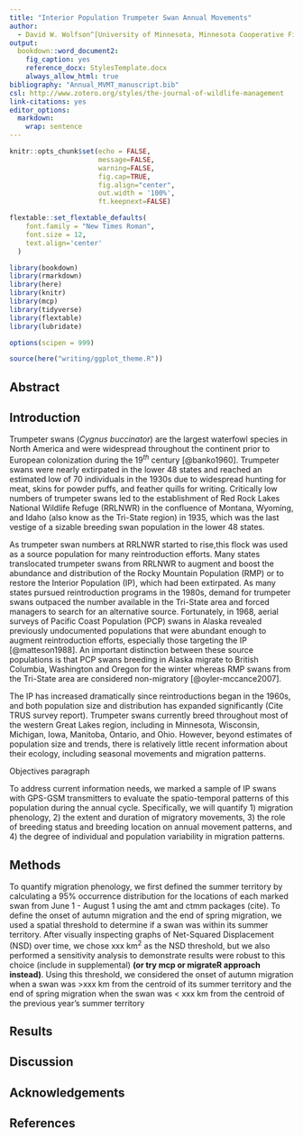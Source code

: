 ```yaml
---
title: "Interior Population Trumpeter Swan Annual Movements"
author: 
  - David W. Wolfson^[University of Minnesota, Minnesota Cooperative Fish and Wildlife Research Unit], David E. Andersen^[U.S. Geological Survey, Minnesota Cooperative Fish and Wildlife Research Unit], John R. Fieberg^[University of Minnesota]
output: 
  bookdown::word_document2:
    fig_caption: yes
    reference_docx: StylesTemplate.docx
    always_allow_html: true
bibliography: "Annual_MVMT_manuscript.bib"
csl: http://www.zotero.org/styles/the-journal-of-wildlife-management
link-citations: yes
editor_options: 
  markdown: 
    wrap: sentence
---
```


```r
knitr::opts_chunk$set(echo = FALSE,
                      message=FALSE,
                      warning=FALSE,
                      fig.cap=TRUE,
                      fig.align="center",
                      out.width = '100%',
                      ft.keepnext=FALSE)
```

```r
flextable::set_flextable_defaults(
    font.family = "New Times Roman",
    font.size = 12,
    text.align='center'
  )
```

<!--- this is how to write a comment that won't knit--->

<!--- --->

```r
library(bookdown)
library(rmarkdown)
library(here)
library(knitr)
library(mcp)
library(tidyverse)
library(flextable)
library(lubridate)
```

```r
options(scipen = 999)
```

```r
source(here("writing/ggplot_theme.R"))

```

## Abstract

## Introduction

Trumpeter swans (*Cygnus buccinator*) are the largest waterfowl species in North America and were widespread throughout the continent prior to European colonization during the $19^{th}$ century [@banko1960].
Trumpeter swans were nearly extirpated in the lower 48 states and reached an estimated low of 70 individuals in the 1930s due to widespread hunting for meat, skins for powder puffs, and feather quills for writing.
Critically low numbers of trumpeter swans led to the establishment of Red Rock Lakes National Wildlife Refuge (RRLNWR) in the confluence of Montana, Wyoming, and Idaho (also know as the Tri-State region) in 1935, which was the last vestige of a sizable breeding swan population in the lower 48 states.

As trumpeter swan numbers at RRLNWR started to rise,this flock was used as a source population for many reintroduction efforts.
Many states translocated trumpeter swans from RRLNWR to augment and boost the abundance and distribution of the Rocky Mountain Population (RMP) or to restore the Interior Population (IP), which had been extirpated.
As many states pursued reintroduction programs in the 1980s, demand for trumpeter swans outpaced the number available in the Tri-State area and forced managers to search for an alternative source.
Fortunately, in 1968, aerial surveys of Pacific Coast Population (PCP) swans in Alaska revealed previously undocumented populations that were abundant enough to augment reintroduction efforts, especially those targeting the IP [@matteson1988].
An important distinction between these source populations is that PCP swans breeding in Alaska migrate to British Columbia, Washington and Oregon for the winter whereas RMP swans from the Tri-State area are considered non-migratory [@oyler-mccance2007].

The IP has increased dramatically since reintroductions began in the 1960s, and both population size and distribution has expanded significantly (Cite TRUS survey report).
Trumpeter swans currently breed throughout most of the western Great Lakes region, including in Minnesota, Wisconsin, Michigan, Iowa, Manitoba, Ontario, and Ohio.
However, beyond estimates of population size and trends, there is relatively little recent information about their ecology, including seasonal movements and migration patterns.

Objectives paragraph

To address current information needs, we marked a sample of IP swans with GPS-GSM transmitters to evaluate the spatio-temporal patterns of this population during the annual cycle.
Specifically, we will quantify 1) migration phenology, 2) the extent and duration of migratory movements, 3) the role of breeding status and breeding location on annual movement patterns, and 4) the degree of individual and population variability in migration patterns.

## Methods

To quantify migration phenology, we first defined the summer territory by calculating a 95% occurrence distribution for the locations of each marked swan from June 1 - August 1 using the amt and ctmm packages (cite).
To define the onset of autumn migration and the end of spring migration, we used a spatial threshold to determine if a swan was within its summer territory.
After visually inspecting graphs of Net-Squared Displacement (NSD) over time, we chose xxx km^2^ as the NSD threshold, but we also performed a sensitivity analysis to demonstrate results were robust to this choice (include in supplemental) **(or try mcp or migrateR approach instead)**.
Using this threshold, we considered the onset of autumn migration when a swan was \>xxx km from the centroid of its summer territory and the end of spring migration when the swan was \< xxx km from the centroid of the previous year's summer territory

## Results

## Discussion

## Acknowledgements

## References
